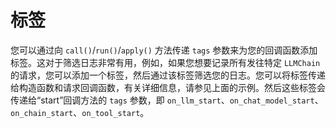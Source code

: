 # 标签

您可以通过向 `call()`/`run()`/`apply()` 方法传递 `tags` 参数来为您的回调函数添加标签。这对于筛选日志非常有用，例如，如果您想要记录所有发往特定 `LLMChain` 的请求，您可以添加一个标签，然后通过该标签筛选您的日志。您可以将标签传递给构造函数和请求回调函数，有关详细信息，请参见上面的示例。然后这些标签会传递给“start”回调方法的 `tags` 参数，即 `on_llm_start`、`on_chat_model_start`、`on_chain_start`、`on_tool_start`。
